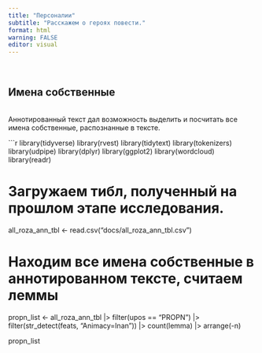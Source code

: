 ```yaml
---
title: "Персоналии"
subtitle: "Расскажем о героях повести."
format: html
warning: FALSE
editor: visual
---
```


<br/>

## Имена собственные

<br/> 
Аннотированный текст дал возможность выделить и посчитать все имена собственные, распознанные в тексте.

```r
library(tidyverse)
library(rvest)
library(tidytext)
library(tokenizers)
library(udpipe)
library(dplyr)
library(ggplot2)
library(wordcloud)
library(readr)

# Загружаем тибл, полученный на прошлом этапе исследования.
all_roza_ann_tbl <- read.csv("docs/all_roza_ann_tbl.csv")

# Находим все имена собственные в аннотированном тексте, считаем леммы
propn_list <- all_roza_ann_tbl |>
  filter(upos == "PROPN") |> 
  filter(str_detect(feats, "Animacy=Inan")) |> 
  count(lemma) |> 
  arrange(-n)

propn_list